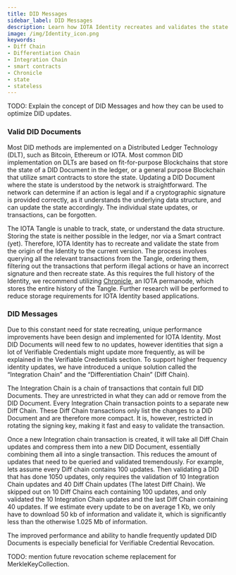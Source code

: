```yaml
---
title: DID Messages
sidebar_label: DID Messages
description: Learn how IOTA Identity recreates and validates the state from its origin to the current version using Integration and Differentiation Chains.
image: /img/Identity_icon.png
keywords:
- Diff Chain
- Differentiation Chain
- Integration Chain
- smart contracts
- Chronicle
- state
- stateless
---
```

TODO: Explain the concept of DID Messages and how they can be used to optimize DID updates.

### Valid DID Documents

Most DID methods are implemented on a Distributed Ledger Technology (DLT), such as Bitcoin, Ethereum or IOTA. Most common DID implementation on DLTs are based on fit-for-purpose Blockchains that store the state of a DID Document in the ledger, or a general purpose Blockchain that utilize smart contracts to store the state. Updating a DID Document where the state is understood by the network is straightforward. The network can determine if an action is legal and if a cryptographic signature is provided correctly, as it understands the underlying data structure, and can update the state accordingly. The individual state updates, or transactions, can be forgotten.

The IOTA Tangle is unable to track, state, or understand the data structure. Storing the state is neither possible in the ledger, nor via a Smart contract (yet). Therefore, IOTA Identity has to recreate and validate the state from the origin of the Identity to the current version. The process involves querying all the relevant transactions from the Tangle, ordering them, filtering out the transactions that perform illegal actions or have an incorrect signature and then recreate state. As this requires the full history of the Identity, we recommend utilizing [Chronicle](https://github.com/iotaledger/chronicle.rs), an IOTA permanode, which stores the entire history of the Tangle. Further research will be performed to reduce storage requirements for IOTA Identity based applications.

### DID Messages

Due to this constant need for state recreating, unique performance improvements have been design and implemented for IOTA Identity. Most DID Documents will need few to no updates, however identities that sign a lot of Verifiable Credentials might update more frequently, as will be explained in the Verifiable Credentials section. To support higher frequency identity updates, we have introduced a unique solution called the “Integration Chain” and the “Differentiation Chain” (Diff Chain).

The Integration Chain is a chain of transactions that contain full DID Documents. They are unrestricted in what they can add or remove from the DID Document. Every Integration Chain transaction points to a separate new Diff Chain. These Diff Chain transactions only list the changes to a DID Document and are therefore more compact. It is, however, restricted in rotating the signing key, making it fast and easy to validate the transaction.

Once a new Integration chain transaction is created, it will take all Diff Chain updates and compress them into a new DID Document, essentially combining them all into a single transaction. This reduces the amount of updates that need to be queried and validated tremendously. For example, lets assume every Diff chain contains 100 updates. Then validating a DID that has done 1050 updates, only requires the validation of 10 Integration Chain updates and 40 Diff Chain updates (The latest Diff Chain). We skipped out on 10 Diff Chains each containing 100 updates, and only validated the 10 Integration Chain updates and the last Diff Chain containing 40 updates. If we estimate every update to be on average 1 Kb, we only have to download 50 kb of information and validate it, which is significantly less than the otherwise 1.025 Mb of information.

The improved performance and ability to handle frequently updated DID Documents is especially beneficial for Verifiable Credential Revocation.

TODO: mention future revocation scheme replacement for MerkleKeyCollection.
